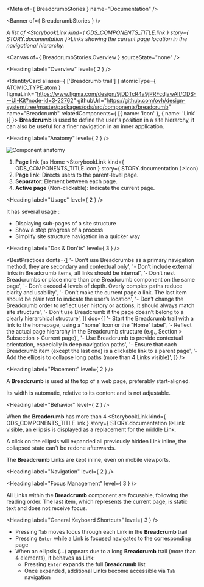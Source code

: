
<Meta of={ BreadcrumbStories } name="Documentation" />

<Banner of={ BreadcrumbStories } />

_A list of <StorybookLink kind={ ODS_COMPONENTS_TITLE.link } story={ STORY.documentation }>Links</StorybookLink> showing the current page location in the navigational hierarchy._

<Canvas of={ BreadcrumbStories.Overview } sourceState="none" />

<Heading label="Overview" level={ 2 } />

<IdentityCard aliases={ ['Breadcrumb trail'] }
              atomicType={ ATOMIC_TYPE.atom }
              figmaLink="https://www.figma.com/design/9jDDTcR4a9jPRFcdjawAlf/ODS---UI-Kit?node-id=3-22762"
              githubUrl="https://github.com/ovh/design-system/tree/master/packages/ods/src/components/breadcrumb"
              name="Breadcrumb"
              relatedComponents={ [{ name: 'Icon' }, { name: 'Link' }] }>
  **Breadcrumb** is used to define the user's position in a site hierarchy, it can also be useful for a finer navigation in
  an inner application.
</IdentityCard>

<Heading label="Anatomy" level={ 2 } />

![Component anatomy](components/breadcrumb/anatomy.png "Component anatomy")
1. **Page link** (as Home <StorybookLink kind={ ODS_COMPONENTS_TITLE.icon } story={ STORY.documentation }>Icon</StorybookLink>)
2. **Page link**: Directs users to the parent-level page.
3. **Separator**: Element between each page.
4. **Active page** (Non-clickable): Indicate the current page.

<Heading label="Usage" level={ 2 } />

It has several usage :
* Displaying sub-pages of a site structure
* Show a step progress of a process
* Simplify site structure navigation in a quicker way

<Heading label="Dos & Don'ts" level={ 3 } />

<BestPractices
  donts={[
    '- Don’t use Breadcrumbs as a primary navigation method, they are secondary and contextual only',
    '- Don’t include external links in Breadcrumb items, all links should be internal',
    '- Don’t nest Breadcrumbs or place more than one Breadcrumb component on the same page',
    '- Don’t exceed 4 levels of depth. Overly complex paths reduce clarity and usability',
    '- Don’t make the current page a link. The last item should be plain text to indicate the user’s location',
    '- Don’t change the Breadcrumb order to reflect user history or actions, it should always match site structure',
    '- Don’t use Breadcrumb if the page doesn’t belong to a clearly hierarchical structure',
  ]}
  dos={[
    '- Start the Breadcrumb trail with a link to the homepage, using a "home" Icon or the "Home" label',
    '- Reflect the actual page hierarchy in the Breadcrumb structure (e.g., Section > Subsection > Current page)',
    '- Use Breadcrumb to provide contextual orientation, especially in deep navigation paths',
    '- Ensure that each Breadcrumb item (except the last one) is a clickable link to a parent page',
    '- Add the ellipsis to collapse long paths (more than 4 Links visible)',
  ]}
/>

<Heading label="Placement" level={ 2 } />

A **Breadcrumb** is used at the top of a web page, preferably start-aligned.

Its width is automatic, relative to its content and is not adjustable.

<Heading label="Behavior" level={ 2 } />

When the **Breadcrumb** has more than 4 <StorybookLink kind={ ODS_COMPONENTS_TITLE.link } story={ STORY.documentation }>Link</StorybookLink> visible, an ellipsis is displayed as a replacement for the middle Link.

A click on the ellipsis will expanded all previously hidden Link inline, the collapsed state can't be redone afterwards.

The **Breadcrumb** Links are kept inline, even on mobile viewports.

<Heading label="Navigation" level={ 2 } />

<Heading label="Focus Management" level={ 3 } />

All Links within the **Breadcrumb** component are focusable, following the reading order. The last item, which represents the current page, is static text and does not receive focus.

<Heading label="General Keyboard Shortcuts" level={ 3 } />

* Pressing `Tab` moves focus through each Link in the **Breadcrumb** trail
* Pressing `Enter` while a Link is focused navigates to the corresponding page
* When an ellipsis (...) appears due to a long **Breadcrumb** trail (more than 4 elements), it behaves as Link:
  * Pressing `Enter` expands the full **Breadcrumb** list
  * Once expanded, additional Links become accessible via `Tab` navigation

